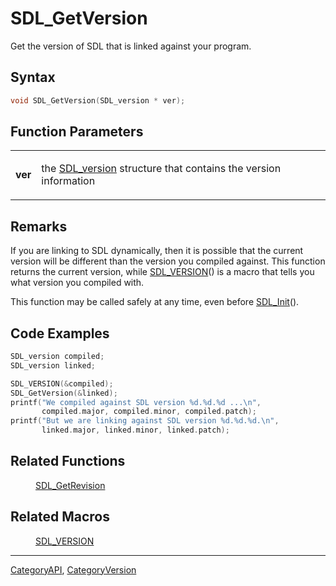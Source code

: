 = SDL_GetVersion =

Get the version of SDL that is linked against your program.

== Syntax ==

<syntaxhighlight lang='c'>
void SDL_GetVersion(SDL_version * ver);
</syntaxhighlight>

== Function Parameters ==

{|
|'''ver'''
|the [[SDL_version]] structure that contains the version information
|}

== Remarks ==

If you are linking to SDL dynamically, then it is possible that the
current version will be different than the version you compiled against.
This function returns the current version, while [[SDL_VERSION]]() is a
macro that tells you what version you compiled with.

This function may be called safely at any time, even before [[SDL_Init]]().

== Code Examples ==

<syntaxhighlight lang='c++'>
SDL_version compiled;
SDL_version linked;

SDL_VERSION(&compiled);
SDL_GetVersion(&linked);
printf("We compiled against SDL version %d.%d.%d ...\n",
       compiled.major, compiled.minor, compiled.patch);
printf("But we are linking against SDL version %d.%d.%d.\n",
       linked.major, linked.minor, linked.patch);
</syntaxhighlight>


== Related Functions ==

:[[SDL_GetRevision]]


== Related Macros ==

:[[SDL_VERSION]]

----
[[CategoryAPI]], [[CategoryVersion]]


